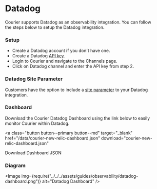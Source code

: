 
# Datadog

Courier supports Datadog as an observability integration. You can follow the steps below to setup the Datadog integration.

### Setup

- Create a Datadog account if you don't have one.
- Create a Datadog [API key](https://app.datadoghq.com/organization-settings/api-keys).
- Login to Courier and navigate to the Channels page.
- Click on Datadog channel and enter the API key from step 2.

### Datadog Site Parameter

Customers have the option to include a [site parameter](https://docs.datadoghq.com/getting_started/site/) to your Datadog integration.

### Dashboard

Download the Courier Datadog Dashboard using the link below to easily monitor Courier within Datadog.

<a
  class="button button--primary button--md"
  target="_blank"
  href="/data/courier-new-relic-dashboard.json"
  download="courier-new-relic-dashboard.json"
>
  Download Dashboard JSON
</a>

### Diagram

<Image
  img={require("../../../assets/guides/observability/datadog-dashboard.png")}
  alt="Datadog Dashboard"
/>
